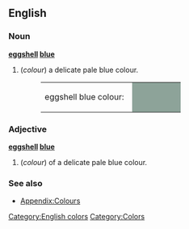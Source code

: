 ==English==
[[Category:English colors]]

===Noun===
'''[[eggshell]] [[blue]]'''
#(''colour'') a delicate pale blue colour.
#:<table><tr><td>eggshell blue colour: &nbsp;</td><td bgcolor="#8DA399" width="80">&nbsp; </td></tr></table>

===Adjective===
'''[[eggshell]] [[blue]]'''
#(''colour'') of a delicate pale blue colour.

===See also===
*[[Wiktionary_Appendix:Colours|Appendix:Colours]]

[[Category:Colors]]